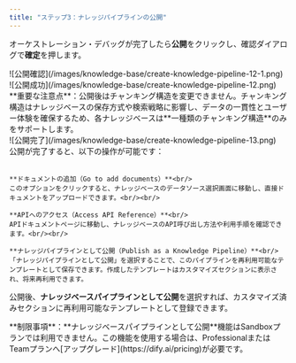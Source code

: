 ```yaml
---
title: "ステップ3：ナレッジパイプラインの公開"
---
```


オーケストレーション・デバッグが完了したら**公開**をクリックし、確認ダイアログで**確定**を押します。

<div style={{display: 'flex', flexWrap: 'wrap', gap: '30px'}}>
  <div style={{flex: 1, minWidth: '200px'}}>
    ![公開確認](/images/knowledge-base/create-knowledge-pipeline-12-1.png)
  </div>
  <div style={{flex: 2, minWidth: '300px'}}>
    ![公開成功](/images/knowledge-base/create-knowledge-pipeline-12.png)
  </div>
</div>

<Warning>
**重要な注意点**：公開後はチャンキング構造を変更できません。チャンキング構造はナレッジベースの保存方式や検索戦略に影響し、データの一貫性とユーザー体験を確保するため、各ナレッジベースは**一種類のチャンキング構造**のみをサポートします。
</Warning>

<div style={{display: 'flex', flexWrap: 'wrap', gap: '30px'}}>
  <div style={{flex: 2, minWidth: '200px'}}>
    ![公開完了](/images/knowledge-base/create-knowledge-pipeline-13.png)
  </div>
  <div style={{flex: 3, minWidth: '300px'}}>
    公開が完了すると、以下の操作が可能です：<br/><br/>

    **ドキュメントの追加（Go to add documents）**<br/>
    このオプションをクリックすると、ナレッジベースのデータソース選択画面に移動し、直接ドキュメントをアップロードできます。<br/><br/>

    **APIへのアクセス（Access API Reference）**<br/>
    APIドキュメントページに移動し、ナレッジベースのAPI呼び出し方法や利用手順を確認できます。<br/><br/>

    **ナレッジパイプラインとして公開（Publish as a Knowledge Pipeline）**<br/>
    「ナレッジパイプラインとして公開」を選択することで、このパイプラインを再利用可能なテンプレートとして保存できます。作成したテンプレートはカスタマイズセクションに表示され、将来再利用できます。
  </div>
</div>

公開後、**ナレッジベースパイプラインとして公開**を選択すれば、カスタマイズ済みセクションに再利用可能なテンプレートとして登録できます。

<Warning>
**制限事項**：**ナレッジベースパイプラインとして公開**機能はSandboxプランでは利用できません。この機能を使用する場合は、ProfessionalまたはTeamプランへ[アップグレード](https://dify.ai/pricing)が必要です。
</Warning>